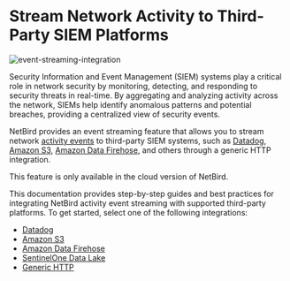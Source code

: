 # Stream Network Activity to Third-Party SIEM Platforms

<p>
    <img src="/docs-static/img/how-to-guides/activity-event-streaming/event-streaming-integration.png" alt="event-streaming-integration" className="imagewrapper-big"/>
</p>

Security Information and Event Management (SIEM) systems play a critical role in network security by monitoring,
detecting, and responding to security threats in real-time. By aggregating and analyzing activity across the network,
SIEMs help identify anomalous patterns and potential breaches, providing a centralized view of security events.

NetBird provides an event streaming feature that allows you to stream network [activity events](/how-to/monitor-system-and-network-activity)
to third-party SIEM systems, such as [Datadog](https://www.datadoghq.com/dg/security/siem-solution/), [Amazon S3](https://aws.amazon.com/s3/), [Amazon Data Firehose](https://aws.amazon.com/firehose/), and others through a generic HTTP integration.

<Note>
    This feature is only available in the cloud version of NetBird.
</Note>

This documentation provides step-by-step guides and best practices for integrating NetBird activity event streaming with
supported third-party platforms. To get started, select one of the following integrations:

- [Datadog](/how-to/stream-activity-to-datadog)
- [Amazon S3](/how-to/stream-activity-to-amazon-s3)
- [Amazon Data Firehose](/how-to/stream-activity-to-amazon-firehose)
- [SentinelOne Data Lake](/how-to/stream-activity-to-sentinelone-data-lake)
- [Generic HTTP](/how-to/stream-activity-to-generic-http)